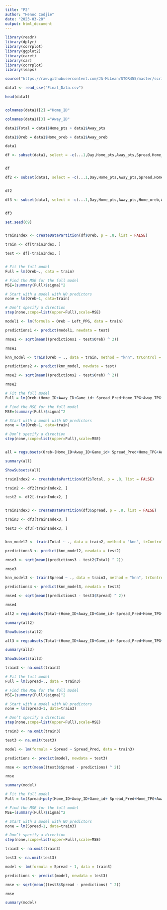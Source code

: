 ---
title: "P2"
author: "Henoc Codjie"
date: "2023-03-28"
output: html_document
---

```{r}

library(readr)
library(dplyr)
library(corrplot)
library(ggplot2)
library(caret)
library(car)
library(corrplot)
library(leaps)

source("https://raw.githubusercontent.com/JA-McLean/STOR455/master/scripts/ShowSubsets.R")
```


```{r}

data1 <- read_csv("Final_Data.csv")

head(data1)


colnames(data1)[2] ="Home_ID"

colnames(data1)[3] ="Away_ID"

data1$Total = data1$Home_pts + data1$Away_pts

data1$Oreb = data1$Home_oreb + data1$Away_oreb

data1

```

```{r}

df <- subset(data1, select = -c(...1,Day,Home_pts,Away_pts,Spread,Home_oreb,Away_oreb,Home_FGPct,Away_FGPct,Home_3Pct,Away_3Pct,Home_Steals,Away_Steals,Left_pts,Right_pts,Left_FGPct,Right_FGPct,Left_oreb,Right_oreb,Left_3Pct,Right_3Pct,Total))


df

df2 <- subset(data1, select = -c(...1,Day,Home_pts,Away_pts,Spread,Home_oreb,Away_oreb,Home_FGPct,Away_FGPct,Home_3Pct,Away_3Pct,Home_Steals,Away_Steals,Left_pts,Right_pts,Left_FGPct,Right_FGPct,Left_oreb,Right_oreb,Left_3Pct,Right_3Pct,Oreb))


df2

df3 <- subset(data1, select = -c(...1,Day,Home_pts,Away_pts,Home_oreb,Away_oreb,Home_FGPct,Away_FGPct,Home_3Pct,Away_3Pct,Home_Steals,Away_Steals,Left_pts,Right_pts,Left_FGPct,Right_FGPct,Left_oreb,Right_oreb,Left_3Pct,Right_3Pct,Oreb))


df3


```


```{r}

set.seed(69)


trainIndex <- createDataPartition(df$Oreb, p = .8, list = FALSE)

train <- df[trainIndex, ]

test <- df[-trainIndex, ]



```

```{r}

# Fit the full model
Full = lm(Oreb~., data = train)

# Find the MSE for the full model
MSE=(summary(Full)$sigma)^2

# Start with a model with NO predictors
none = lm(Oreb~1, data=train)

# Don’t specify a direction
step(none,scope=list(upper=Full),scale=MSE)

```

```{r}

model1 <- lm(formula = Oreb ~ Left_PPG, data = train)

predictions1 <- predict(model1, newdata = test)

rmse1 <- sqrt(mean((predictions1 - test$Oreb) ^ 2))

rmse1

```

```{r}


knn_model <- train(Oreb ~ ., data = train, method = "knn", trControl = trainControl(method = "cv", number = 5), preProcess = c("center", "scale"), tuneLength = 10, metric = "RMSE", na.action=na.exclude)


```

```{r}

predictions2 <- predict(knn_model, newdata = test)

rmse2 <- sqrt(mean((predictions2 - test$Oreb) ^ 2))

rmse2

```


```{r}

# Fit the full model
Full = lm(Oreb~(Home_ID+Away_ID+Game_id+ Spread_Pred+Home_TPG+Away_TPG+Home_TSG+Away_TSG+Home_TOG+Away_TOG+Home_PPG+Away_PPG+Home_SPG+Away_SPG+Home_OPG+Away_OPG+Matchup_ID+Left_ID+Right_ID+Left_TPG+Right_TPG+Left_TSG+Right_TSG+Left_TOG+Right_TOG+Left_PPG+Right_PPG+Left_SPG+Right_SPG+Left_OPG+Right_TSG+Left_TOG+Right_TOG+Left_PPG+Right_PPG+Left_SPG+Right_SPG+Left_OPG+Right_OPG)^2, data = na.omit(train))

# Find the MSE for the full model
MSE=(summary(Full)$sigma)^2

# Start with a model with NO predictors
none = lm(Oreb~1, data=train)

# Don’t specify a direction
step(none,scope=list(upper=Full),scale=MSE)



```

```{r}

all = regsubsets(Oreb~(Home_ID+Away_ID+Game_id+ Spread_Pred+Home_TPG+Away_TPG+Home_TSG+Away_TSG+Home_TOG+Away_TOG+Home_PPG+Away_PPG+Home_SPG+Away_SPG+Home_OPG+Away_OPG+Matchup_ID+Left_ID+Right_ID+Left_TPG+Right_TPG+Left_TSG+Right_TSG+Left_TOG+Right_TOG+Left_PPG+Right_PPG+Left_SPG+Right_SPG+Left_OPG+Right_TSG+Left_TOG+Right_TOG+Left_PPG+Right_PPG+Left_SPG+Right_SPG+Left_OPG+Right_OPG), data = na.omit(train))

summary(all)


```

```{r}

ShowSubsets(all)

```

```{r}

trainIndex2 <- createDataPartition(df2$Total, p = .8, list = FALSE)

train2 <- df2[trainIndex2, ]

test2 <- df2[-trainIndex2, ]


trainIndex3 <- createDataPartition(df3$Spread, p = .8, list = FALSE)

train3 <- df3[trainIndex3, ]

test3 <- df3[-trainIndex3, ]



```

```{r}


knn_model2 <- train(Total ~ ., data = train2, method = "knn", trControl = trainControl(method = "cv", number = 5), preProcess = c("center", "scale"), tuneLength = 10, metric = "RMSE", na.action=na.exclude)


```

```{r}

predictions3 <- predict(knn_model2, newdata = test2)

rmse3 <- sqrt(mean((predictions3 - test2$Total) ^ 2))

rmse3

```
```{r}


knn_model3 <- train(Spread ~ ., data = train3, method = "knn", trControl = trainControl(method = "cv", number = 5), preProcess = c("center", "scale"), tuneLength = 10, metric = "RMSE", na.action=na.exclude)


```

```{r}

predictions4 <- predict(knn_model3, newdata = test3)

rmse4 <- sqrt(mean((predictions3 - test3$Spread) ^ 2))

rmse4

```
```{r}

all2 = regsubsets(Total~(Home_ID+Away_ID+Game_id+ Spread_Pred+Home_TPG+Away_TPG+Home_TSG+Away_TSG+Home_TOG+Away_TOG+Home_PPG+Away_PPG+Home_SPG+Away_SPG+Home_OPG+Away_OPG+Matchup_ID+Left_ID+Right_ID+Left_TPG+Right_TPG+Left_TSG+Right_TSG+Left_TOG+Right_TOG+Left_PPG+Right_PPG+Left_SPG+Right_SPG+Left_OPG+Right_TSG+Left_TOG+Right_TOG+Left_PPG+Right_PPG+Left_SPG+Right_SPG+Left_OPG+Right_OPG), data = na.omit(train2))

summary(all2)


```

```{r}

ShowSubsets(all2)

```

```{r}

all3 = regsubsets(Total~(Home_ID+Away_ID+Game_id+ Spread_Pred+Home_TPG+Away_TPG+Home_TSG+Away_TSG+Home_TOG+Away_TOG+Home_PPG+Away_PPG+Home_SPG+Away_SPG+Home_OPG+Away_OPG+Matchup_ID+Left_ID+Right_ID+Left_TPG+Right_TPG+Left_TSG+Right_TSG+Left_TOG+Right_TOG+Left_PPG+Right_PPG+Left_SPG+Right_SPG+Left_OPG+Right_TSG+Left_TOG+Right_TOG+Left_PPG+Right_PPG+Left_SPG+Right_SPG+Left_OPG+Right_OPG), data = na.omit(train3))

summary(all3)


```

```{r}

ShowSubsets(all3)

```

```{r}

train3 <- na.omit(train3)

# Fit the full model
Full = lm(Spread~., data = train3)

# Find the MSE for the full model
MSE=(summary(Full)$sigma)^2

# Start with a model with NO predictors
none = lm(Spread~1, data=train3)

# Don’t specify a direction
step(none,scope=list(upper=Full),scale=MSE)


```

```{r}

train3 <- na.omit(train3)

test3 <- na.omit(test3)

model <- lm(formula = Spread ~ Spread_Pred, data = train3)

predictions <- predict(model, newdata = test3)

rmse <- sqrt(mean((test3$Spread - predictions) ^ 2))

rmse

summary(model)
```

```{r}

# Fit the full model
Full = lm(Spread~poly(Home_ID+Away_ID+Game_id+ Spread_Pred+Home_TPG+Away_TPG+Home_TSG+Away_TSG+Home_TOG+Away_TOG+Home_PPG+Away_PPG+Home_SPG+Away_SPG+Home_OPG+Away_OPG), data = na.omit(train3))

# Find the MSE for the full model
MSE=(summary(Full)$sigma)^2

# Start with a model with NO predictors
none = lm(Spread~1, data=train3)

# Don’t specify a direction
step(none,scope=list(upper=Full),scale=MSE)

```

```{r}


train3 <- na.omit(train3)

test3 <- na.omit(test3)

model <- lm(formula = Spread ~ 1, data = train3)

predictions <- predict(model, newdata = test3)

rmse <- sqrt(mean((test3$Spread - predictions) ^ 2))

rmse

summary(model)

```

